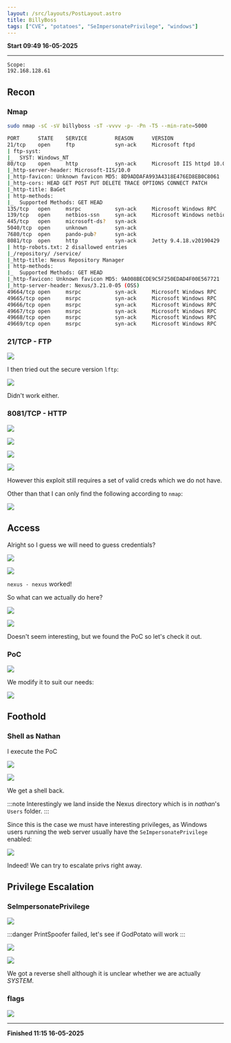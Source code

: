 ```yaml
---
layout: /src/layouts/PostLayout.astro
title: BillyBoss
tags: ["CVE", "potatoes", "SeImpersonatePrivilege", "windows"]
---
```


**Start 09:49 16-05-2025**

---
```
Scope:
192.168.128.61
```
## Recon

### Nmap

```bash
sudo nmap -sC -sV billyboss -sT -vvvv -p- -Pn -T5 --min-rate=5000 

PORT      STATE    SERVICE         REASON      VERSION
21/tcp    open     ftp             syn-ack     Microsoft ftpd
| ftp-syst: 
|_  SYST: Windows_NT
80/tcp    open     http            syn-ack     Microsoft IIS httpd 10.0
|_http-server-header: Microsoft-IIS/10.0
|_http-favicon: Unknown favicon MD5: 8D9ADDAFA993A4318E476ED8EB0C8061
|_http-cors: HEAD GET POST PUT DELETE TRACE OPTIONS CONNECT PATCH
|_http-title: BaGet
| http-methods: 
|_  Supported Methods: GET HEAD
135/tcp   open     msrpc           syn-ack     Microsoft Windows RPC
139/tcp   open     netbios-ssn     syn-ack     Microsoft Windows netbios-ssn
445/tcp   open     microsoft-ds?   syn-ack
5040/tcp  open     unknown         syn-ack
7680/tcp  open     pando-pub?      syn-ack
8081/tcp  open     http            syn-ack     Jetty 9.4.18.v20190429
| http-robots.txt: 2 disallowed entries 
|_/repository/ /service/
|_http-title: Nexus Repository Manager
| http-methods: 
|_  Supported Methods: GET HEAD
|_http-favicon: Unknown favicon MD5: 9A008BECDE9C5F250EDAD4F00E567721
|_http-server-header: Nexus/3.21.0-05 (OSS)
49664/tcp open     msrpc           syn-ack     Microsoft Windows RPC
49665/tcp open     msrpc           syn-ack     Microsoft Windows RPC
49666/tcp open     msrpc           syn-ack     Microsoft Windows RPC
49667/tcp open     msrpc           syn-ack     Microsoft Windows RPC
49668/tcp open     msrpc           syn-ack     Microsoft Windows RPC
49669/tcp open     msrpc           syn-ack     Microsoft Windows RPC
```

### 21/TCP - FTP

![](../../../assets/25db639d3ca6cef5f7cd32ca28439ef5.png)

I then tried out the secure version `lftp`:

![](../../../assets/174d83a85b92966982cb609cfd9d7dc9.png)

Didn't work either.

### 8081/TCP - HTTP

![](../../../assets/e1cc9d07b4c63d3851712f276c538836.png)

![](../../../assets/951d0fd9113f8a9477d9b9a1af534191.png)

![](../../../assets/d9403c1ef65bf3bf978f449afc0e3a45.png)

![](../../../assets/7a92cba26a624cb2fbcec57287b2db24.png)

However this exploit still requires a set of valid creds which we do not have.

Other than that I can only find the following according to `nmap`:

![](../../../assets/aa9b94861ac7df002e119563fcd0a3b2.png)

## Access

Alright so I guess we will need to guess credentials?

![](../../../assets/bad7b3da0710c195d519e7a50423ae95.png)

![](../../../assets/b86ab07af0e06caaf196c0e6f9bb7663.png)

`nexus - nexus` worked!

So what can we actually do here?

![](../../../assets/6550327087187a35e95d2cdf9c548f43.png)

![](../../../assets/41c737cddf612bf70f09bd91969e3e75.png)

Doesn't seem interesting, but we found the PoC so let's check it out.

### PoC

![](../../../assets/dbc4249be183a6cc076f17c264f9a0c9.png)

We modify it to suit our needs:

![](../../../assets/e09cdf84e6a8e05ee697c1b56691a32e.png)

## Foothold
### Shell as Nathan

I execute the PoC

![](../../../assets/7fc800e623f102cf62fee10bffafe61a.png)

![](../../../assets/9070b4f02b1650a5dde9e829fb246147.png)

We get a shell back.

:::note
Interestingly we land inside the Nexus directory which is in *nathan*'s `Users` folder.
:::

Since this is the case we must have interesting privileges, as Windows users running the web server usually have the `SeImpersonatePrivilege` enabled:

![](../../../assets/5d9e804f3071efebfb0e50a7eeb3ba39.png)

Indeed! We can try to escalate privs right away.

## Privilege Escalation
### SeImpersonatePrivilege

![](../../../assets/9cec68c2b49cf1d13c1b8b08dc370f77.png)

:::danger
PrintSpoofer failed, let's see if GodPotato will work
:::

![](../../../assets/088f14e8d28c641f9df7effee1c1fd81.png)

![](../../../assets/bfa38d2746c0a7a93d978ac2663d8e80.png)

We got a reverse shell although it is unclear whether we are actually *SYSTEM*.

### flags

![](../../../assets/4319bcc5c467162e8d397fb4c5181886.png)

---

**Finished 11:15 16-05-2025**

[^Links]: [[OSCP Prep]]

 